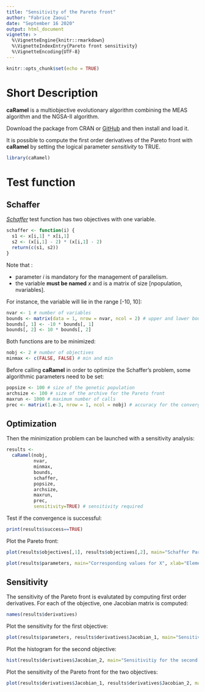 ```yaml
---
title: "Sensitivity of the Pareto front"
author: "Fabrice Zaoui"
date: "September 16 2020"
output: html_document
vignette: >
  %\VignetteEngine{knitr::rmarkdown}
  %\VignetteIndexEntry{Pareto front sensitivity}
  %\VignetteEncoding{UTF-8}
---
```


```r
knitr::opts_chunk$set(echo = TRUE)
```
# Short Description

**caRamel** is a multiobjective evolutionary algorithm combining the MEAS algorithm and the NGSA-II algorithm.

Download the package from CRAN or [GitHub](https://github.com/fzao/caRamel) and then install and load it.

It is possible to compute the first order derivatives of the Pareto front with **caRamel** by setting the logical parameter _sensitivity_ to TRUE.

```r
library(caRamel)
```

# Test function

## Schaffer

[*Schaffer*](https://en.wikipedia.org/wiki/File:Schaffer_function_1.pdf) test function has two objectives with one variable.

```r
schaffer <- function(i) {
  s1 <- x[i,1] * x[i,1]
  s2 <- (x[i,1] - 2) * (x[i,1] - 2)
  return(c(s1, s2))
}
```

Note that :

* parameter _i_ is mandatory for the management of parallelism.
* the variable __must be named__ _x_ and is a matrix of size [npopulation, nvariables].

For instance, the variable will lie in the range [-10, 10]:

```r
nvar <- 1 # number of variables
bounds <- matrix(data = 1, nrow = nvar, ncol = 2) # upper and lower bounds
bounds[, 1] <- -10 * bounds[, 1]
bounds[, 2] <- 10 * bounds[, 2]
```

Both functions are to be minimized:

```r
nobj <- 2 # number of objectives
minmax <- c(FALSE, FALSE) # min and min
```

Before calling **caRamel** in order to optimize the Schaffer's problem, some algorithmic parameters need to be set:

```r
popsize <- 100 # size of the genetic population
archsize <- 100 # size of the archive for the Pareto front
maxrun <- 1000 # maximum number of calls
prec <- matrix(1.e-3, nrow = 1, ncol = nobj) # accuracy for the convergence phase
```

## Optimization

Then the minimization problem can be launched with a sensitivity analysis:

```r
results <-
  caRamel(nobj,
          nvar,
          minmax,
          bounds,
          schaffer,
          popsize,
          archsize,
          maxrun,
          prec,
          sensitivity=TRUE) # sensitivity required
```

Test if the convergence is successful:

```r
print(results$success==TRUE)
```

Plot the Pareto front:

```r
plot(results$objectives[,1], results$objectives[,2], main="Schaffer Pareto front", xlab="Objective #1", ylab="Objective #2")
```

```r
plot(results$parameters, main="Corresponding values for X", xlab="Element of the archive", ylab="X Variable")
```

## Sensitivity

The sensitivity of the Pareto front is evalutated by computing first order derivatives.
For each of the objective, one Jacobian matrix is computed:

```r
names(results$derivatives)
```

Plot the sensitivity for the first objective:
```r
plot(results$parameters, results$derivatives$Jacobian_1, main="Sensitivitiy for the first objective", ylab="Sensitivity values", xlab="X values")
```

Plot the histogram for the second objective:

```r
hist(results$derivatives$Jacobian_2, main="Sensitivitiy for the second objective", xlab="Sensitivity values", ylab="Distribution of the Pareto front")
```

Plot the sensitivity of the Pareto front for the two objectives:
```r
plot(results$derivatives$Jacobian_1, results$derivatives$Jacobian_2, main="Sensitivitiy for both objectives", ylab="Sensitivity values #2", xlab="Sensitivity values #1")
```
